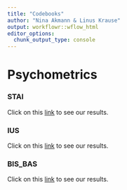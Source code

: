 ```yaml
---
title: "Codebooks"
author: "Nina Akmann & Linus Krause"
output: workflowr::wflow_html
editor_options:
  chunk_output_type: console
---
```

# Psychometrics 
### STAI
Click on this [link](Codebook_STAI.html) to see our results.

### IUS
Click on this [link](Codebook_IUS.html) to see our results.

### BIS_BAS
Click on this [link](Codebook_BIS_BAS.html) to see our results.
